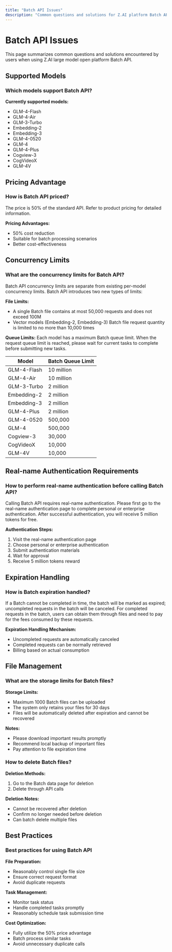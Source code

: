 ```yaml
---
title: "Batch API Issues"
description: "Common questions and solutions for Z.AI platform Batch API"
---
```


# Batch API Issues

This page summarizes common questions and solutions encountered by users when using Z.AI large model open platform Batch API.

## Supported Models

### Which models support Batch API?

**Currently supported models:**
- GLM-4-Flash
- GLM-4-Air
- GLM-3-Turbo
- Embedding-2
- Embedding-3
- GLM-4-0520
- GLM-4
- GLM-4-Plus
- Cogview-3
- CogVideoX
- GLM-4V

## Pricing Advantage

### How is Batch API priced?

The price is 50% of the standard API. Refer to product pricing for detailed information.

**Pricing Advantages:**
- 50% cost reduction
- Suitable for batch processing scenarios
- Better cost-effectiveness

## Concurrency Limits

### What are the concurrency limits for Batch API?

Batch API concurrency limits are separate from existing per-model concurrency limits. Batch API introduces two new types of limits:

**File Limits:**
- A single Batch file contains at most 50,000 requests and does not exceed 100M
- Vector models (Embedding-2, Embedding-3) Batch file request quantity is limited to no more than 10,000 times

**Queue Limits:**
Each model has a maximum Batch queue limit. When the request queue limit is reached, please wait for current tasks to complete before submitting new tasks.

| Model | Batch Queue Limit |
|-------|------------------|
| GLM-4-Flash | 10 million |
| GLM-4-Air | 10 million |
| GLM-3-Turbo | 2 million |
| Embedding-2 | 2 million |
| Embedding-3 | 2 million |
| GLM-4-Plus | 2 million |
| GLM-4-0520 | 500,000 |
| GLM-4 | 500,000 |
| Cogview-3 | 30,000 |
| CogVideoX | 10,000 |
| GLM-4V | 10,000 |

## Real-name Authentication Requirements

### How to perform real-name authentication before calling Batch API?

Calling Batch API requires real-name authentication. Please first go to the real-name authentication page to complete personal or enterprise authentication. After successful authentication, you will receive 5 million tokens for free.

**Authentication Steps:**
1. Visit the real-name authentication page
2. Choose personal or enterprise authentication
3. Submit authentication materials
4. Wait for approval
5. Receive 5 million tokens reward

## Expiration Handling

### How is Batch expiration handled?

If a Batch cannot be completed in time, the batch will be marked as expired; uncompleted requests in the batch will be canceled. For completed requests in the batch, users can obtain them through files and need to pay for the fees consumed by these requests.

**Expiration Handling Mechanism:**
- Uncompleted requests are automatically canceled
- Completed requests can be normally retrieved
- Billing based on actual consumption

## File Management

### What are the storage limits for Batch files?

**Storage Limits:**
- Maximum 1000 Batch files can be uploaded
- The system only retains your files for 30 days
- Files will be automatically deleted after expiration and cannot be recovered

**Notes:**
- Please download important results promptly
- Recommend local backup of important files
- Pay attention to file expiration time

### How to delete Batch files?

**Deletion Methods:**
1. Go to the Batch data page for deletion
2. Delete through API calls

**Deletion Notes:**
- Cannot be recovered after deletion
- Confirm no longer needed before deletion
- Can batch delete multiple files

## Best Practices

### Best practices for using Batch API

**File Preparation:**
- Reasonably control single file size
- Ensure correct request format
- Avoid duplicate requests

**Task Management:**
- Monitor task status
- Handle completed tasks promptly
- Reasonably schedule task submission time

**Cost Optimization:**
- Fully utilize the 50% price advantage
- Batch process similar tasks
- Avoid unnecessary duplicate calls